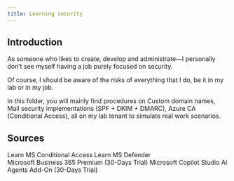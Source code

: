 ```yaml
---
title: Learning security
---
```


## Introduction

As someone who likes to create, develop and administrate—I personally don’t see myself having a job purely focused on security. 

Of course, I should be aware of the risks of everything that I do, be it in my lab or in my job. 

In this folder, you will mainly find procedures on Custom domain names, Mail security implementations (SPF + DKIM + DMARC), Azure CA (Conditional Access), all on my lab tenant to simulate real work scenarios.

<LearningCycle lang="en" />
<CultureCycle lang="en" />

## Sources

<Cards>
  <Card href="https://learn.microsoft.com/en-us/entra/identity/conditional-access/overview" title="MS Conditional Access">
    Learn MS Conditional Access
  </Card>

  <Card href="https://learn.microsoft.com/en-us/defender/" title="MS Defender">
    Learn MS Defender
  </Card>
</Cards>

<br />

<Cards>
  <Card href="https://www.microsoft.com/en-us/microsoft-365/business/microsoft-365-business-premium?activetab=pivot:overviewtab" title="M365 Business Premium">
    Microsoft Business 365 Premium (30-Days Trial)
  </Card>

  <Card href="https://www.microsoft.com/en-us/thesource-developer/Event/38/sign-up-for-copilot-studio-trial%23:~:text=Sign%2520up%2520for%2520a%2520free,the%2520instructions%2520to%2520get%2520started." title="MS Copilot Studio AI Agent">
    Microsoft Copilot Studio AI Agents Add-On (30-Days Trial)
  </Card>
</Cards>

